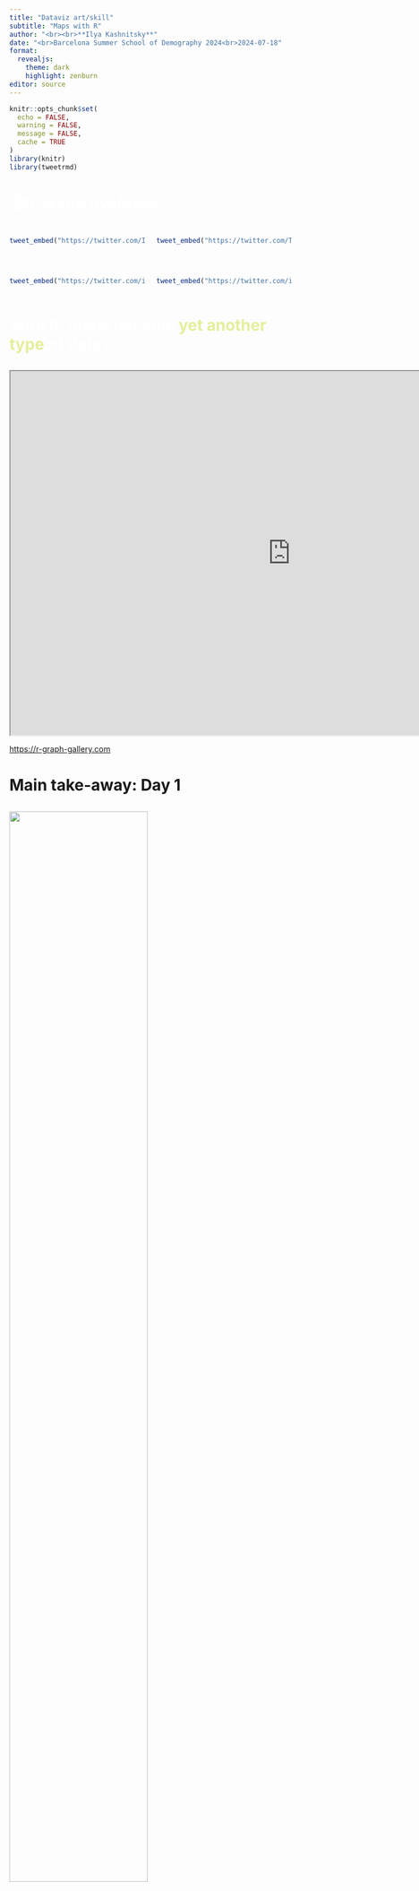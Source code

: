 ```yaml
---
title: "Dataviz art/skill"
subtitle: "Maps with R"
author: "<br><br>**Ilya Kashnitsky**"
date: "<br>Barcelona Summer School of Demography 2024<br>2024-07-18"
format: 
  revealjs:
    theme: dark
    highlight: zenburn
editor: source
---
```


```r
knitr::opts_chunk$set(
  echo = FALSE,
  warning = FALSE,
  message = FALSE,
  cache = TRUE
)
library(knitr)
library(tweetrmd)
```

# [@IFckingLoveMaps]{style="color:white"} {data-background="#00acee"}

## 

::: columns
::: {.column width="50%"}
```r
tweet_embed("https://twitter.com/IFckingLoveMaps/status/1229435663923240963", align = "center", theme = "dark", hide_thread = T)
```
:::

::: {.column width="50%"}
```r
tweet_embed("https://twitter.com/TerribleMaps/status/1518564075416002563", align = "center", theme = "dark", hide_thread = T)
```
:::
:::


## 

::: columns
::: {.column width="50%"}
```r
tweet_embed("https://twitter.com/ikashnitsky/status/1071704893084352512", align = "center", theme = "dark", hide_thread = T)
```
:::

::: {.column width="50%"}
```r
tweet_embed("https://twitter.com/ikashnitsky/status/1531695114585776130", align = "center", theme = "dark", hide_thread = T)
```
:::
:::


# [With R, maps became]{style="color:#ffffff"} [yet another type]{style="color:#e6ee9c"} [of dataviz]{style="color:#ffffff"} {data-background="#00251a"}

## 

<iframe width="1000px" height="650px" style="background: #FFFFFF;" src="https://r-graph-gallery.com">

</iframe>

::: footer
<https://r-graph-gallery.com>
:::

# Main take-away: Day 1 {data-background="#cce5cc"}

## 
<img src="https://i.imgur.com/JdGefX1.jpg" style="width:70%"/>

# Main take-away: Day 2 {data-background="#ffeb7f"}

## 

```r
tweet_embed("https://twitter.com/TrustBiologist/status/1404078363300483087", align = "center", theme = "dark", hide_thread = T)
```


# Main take-away: Day 3 {data-background="#cefafa"}

##

<iframe width="1000px" height="650px" style="background: #FFFFFF;" src="https://nsgrantham.shinyapps.io/tidytuesdayrocks/">

</iframe>

::: footer
<https://nsgrantham.shinyapps.io/tidytuesdayrocks>
:::



# Map projections {data-background="#ffeb7f"}

## 

<iframe width="1000px" height="650px" style="background: #FFFFFF;" src="https://xkcd.com/977/">

</iframe>

::: footer
<https://xkcd.com/977>
:::

## 

![](https://i.imgur.com/HmwuO7c.png)

## Mercator explained

<iframe width="960" height="540" src="https://www.youtube.com/embed/CPQZ7NcQ6YQ" frameborder="0" allow="accelerometer; autoplay; encrypted-media; gyroscope; picture-in-picture" allowfullscreen>

</iframe>

## 

<iframe width="1000" height="600" src="https://www.youtube.com/embed/kIID5FDi2JQ" title="YouTube video player" frameborder="0" allow="accelerometer; autoplay; clipboard-write; encrypted-media; gyroscope; picture-in-picture" allowfullscreen>

</iframe>

## 

::: columns
::: {.column width="50%"}
```r
tweet_embed("https://twitter.com/neilrkaye/status/1082660077625061384", align = "center", theme = "dark", hide_thread = T)
```
:::

::: {.column width="50%"}
```r
tweet_embed("https://twitter.com/Pisarski/status/1052486032766197760", align = "center", theme = "dark", hide_thread = T)
```
:::
:::

## New fancy projection (Waterman Butterfly)

<iframe width="960" height="540" src="https://www.youtube.com/embed/_zmQInsMsXc" frameborder="0" allow="accelerometer; autoplay; encrypted-media; gyroscope; picture-in-picture" allowfullscreen>

</iframe>

## 

```r
tweet_embed("https://twitter.com/ashastral/status/1072313190590103557", align = "center", theme = "dark", hide_thread = T)
```

## 

<iframe width="1000px" height="650px" style="background: #FFFFFF;" src="http://epsg.io">

</iframe>

::: footer
<http://epsg.io>
:::

# Are we too focused on areas?

## 

```r
tweet_embed("https://twitter.com/karim_douieb/status/1181934417650040832", align = "center", theme = "dark", hide_thread = T)
```

## 

```r
tweet_embed("https://twitter.com/nzzvisuals/status/1186225049960943617", align = "center", theme = "dark", hide_thread = T)
```

# Sources of geodata {data-background="#ffcccc"}

## 

<iframe width="1000px" height="650px" style="background: #FFFFFF;" src="https://gadm.org/data.html">

</iframe>

::: footer
<https://gadm.org/data.html>
:::

## 

<iframe width="1000px" height="650px" style="background: #FFFFFF;" src="http://wiki.openstreetmap.org/wiki/Shapefiles">

</iframe>

::: footer
<http://wiki.openstreetmap.org/wiki/Shapefiles>
:::

## 

\[google "download shapefile" =)\]{font-size:2em"}

# Where to go next? {data-background="#cefafa"}

## 

<iframe width="1000px" height="650px" style="background: #FFFFFF;" src="https://geocompr.robinlovelace.net">

</iframe>

::: footer
<https://geocompr.robinlovelace.net>
:::

## 

<iframe width="1000px" height="650px" style="background: #FFFFFF;" src="https://cengel.github.io/R-spatial/">

</iframe>

::: footer
<https://cengel.github.io/R-spatial>
:::

## 

<iframe width="1000px" height="650px" style="background: #FFFFFF;" src="https://bookdown.org">

</iframe>

::: footer
<https://bookdown.org>
:::

## 

<iframe width="1000px" height="650px" style="background: #FFFFFF;" src="https://www.r-bloggers.com">

</iframe>

::: footer
<https://www.r-bloggers.com>
:::

# Packages to explore {data-background="#cce5cc"}

## 

<iframe width="1000px" height="650px" style="background: #FFFFFF;" src="https://cran.r-project.org/web/packages/tmap/vignettes/tmap-getstarted.html">

</iframe>

::: footer
<https://cran.r-project.org/web/packages/tmap/vignettes/tmap-getstarted.html>
:::

## 

<iframe width="1000px" height="650px" style="background: #FFFFFF;" src="https://r-spatial.github.io/sf/">

</iframe>

::: footer
<https://r-spatial.github.io/sf>
:::

## 

<iframe width="1000px" height="650px" style="background: #FFFFFF;" src="https://walkerke.github.io/tidycensus/articles/basic-usage.html">

</iframe>

::: footer
<https://walkerke.github.io/tidycensus/articles/basic-usage.html>
:::

## 

<iframe width="1000px" height="650px" style="background: #FFFFFF;" src="https://bhaskarvk.github.io/tilegramsR/">

</iframe>

::: footer
<https://bhaskarvk.github.io/tilegramsR>
:::

## 

<iframe width="1000px" height="650px" style="background: #FFFFFF;" src="https://cran.r-project.org/web/packages/voteogram/vignettes/intro_to_voteogram.html">

</iframe>

::: footer
<https://cran.r-project.org/web/packages/voteogram/vignettes/intro_to_voteogram.html>
:::

## 

<iframe width="1000px" height="650px" style="background: #FFFFFF;" src="https://www.r-graph-gallery.com/cartogram.html">

</iframe>

::: footer
<https://www.r-graph-gallery.com/cartogram.html>
:::

## 

```r
tweet_embed("https://twitter.com/VictimOfMaths/status/1404455932717830152", align = "center", theme = "dark", hide_thread = T)
```
